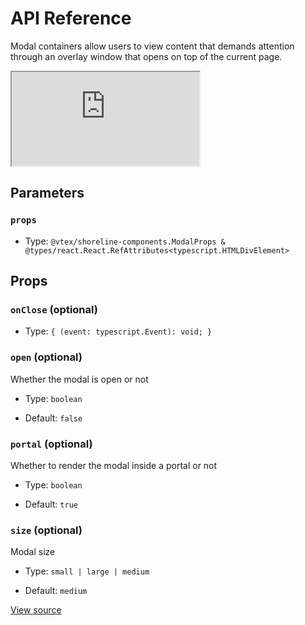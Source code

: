 # API Reference

Modal containers allow users to view content that demands attention through an overlay window that opens on top of the current page.

<iframe src="https://620e870c28c4ae003a705d42-dlxstsqxgd.chromatic.com/?path=/story/shoreline-components-modal--playground&full=1&shortcuts=false&singleStory=true" 
        style={{"width":"100%","height":600,"border":0,"borderRadius":4}}></iframe>

## Parameters

### `props`

- Type: `@vtex/shoreline-components.ModalProps & @types/react.React.RefAttributes<typescript.HTMLDivElement>`

## Props

### `onClose` (optional)

- Type: `{ (event: typescript.Event): void; }`

### `open` (optional)

Whether the modal is open or not

- Type: `boolean`

- Default: `false`

### `portal` (optional)

Whether to render the modal inside a portal or not

- Type: `boolean`

- Default: `true`

### `size` (optional)

Modal size

- Type: `small | large | medium`

- Default: `medium`

[View source](https://github.com/vtex/shoreline/blob/51cc04afe/packages/components/src/modal/modal.tsx#L32)
